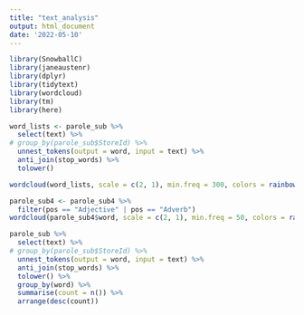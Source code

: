 ```yaml
---
title: "text_analysis"
output: html_document
date: '2022-05-10'
---
```


```r
library(SnowballC)
library(janeaustenr)
library(dplyr)
library(tidytext)
library(wordcloud)
library(tm)
library(here)
```

```r
word_lists <- parole_sub %>%
  select(text) %>%
# group_by(parole_sub$StoreId) %>%
  unnest_tokens(output = word, input = text) %>%
  anti_join(stop_words) %>% 
  tolower() 
```


```r
wordcloud(word_lists, scale = c(2, 1), min.freq = 300, colors = rainbow(30))
```

```r
parole_sub4 <- parole_sub4 %>%
  filter(pos == "Adjective" | pos == "Adverb") 
wordcloud(parole_sub4$word, scale = c(2, 1), min.freq = 50, colors = rainbow(10))
```


```r
parole_sub %>%
  select(text) %>%
# group_by(parole_sub$StoreId) %>%
  unnest_tokens(output = word, input = text) %>%
  anti_join(stop_words) %>% 
  tolower() %>%
  group_by(word) %>%
  summarise(count = n()) %>%
  arrange(desc(count))
```



